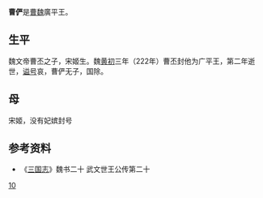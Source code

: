 '''曹俨'''{{BD|？||223年||C曹}}是[[曹魏|曹魏]]廣平王。
== 生平 ==
魏文帝曹丕之子，宋姬生。魏[[黄初|黄初]]三年（222年）曹丕封他为广平王，第二年逝世，[[谥号|谥号]]哀，曹俨无子，国除。
== 母 ==
宋姬，没有妃嫔封号
==参考资料==
*《[[三国志|三国志]]》魏书二十 武文世王公传第二十

{{三国志}}
[[Category:魏文帝皇子|10]]